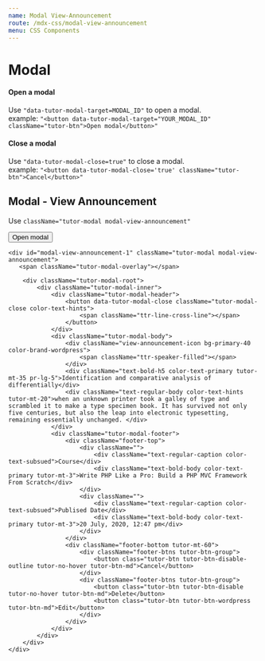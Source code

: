 ```yaml
---
name: Modal View-Announcement
route: /mdx-css/modal-view-announcement
menu: CSS Components
---
```




# Modal

#### Open a modal
Use ```"data-tutor-modal-target=MODAL_ID"``` to open a modal. <br/>
example: ```"<button data-tutor-modal-target="YOUR_MODAL_ID" className="tutor-btn">Open modal</button>"```

#### Close a modal

Use ```"data-tutor-modal-close=true"``` to close a modal. <br/>
example: ```"<button data-tutor-modal-close='true' className="tutor-btn">Cancel</button>"```

## Modal - View Announcement
Use `className="tutor-modal modal-view-announcement"`

<Playground>
    <button data-tutor-modal-target="modal-view-announcement-1" className="tutor-btn">Open modal</button>

    <div id="modal-view-announcement-1" className="tutor-modal modal-view-announcement">
       <span className="tutor-modal-overlay"></span>
        
        <div className="tutor-modal-root">
            <div className="tutor-modal-inner">
                <div className="tutor-modal-header">
                    <button data-tutor-modal-close className="tutor-modal-close color-text-hints">
                        <span className="ttr-line-cross-line"></span>
                    </button>
                </div>
                <div className="tutor-modal-body">
                    <div className="view-announcement-icon bg-primary-40 color-brand-wordpress">
                        <span className="ttr-speaker-filled"></span>
                    </div>
                    <div className="text-bold-h5 color-text-primary tutor-mt-35 pr-lg-5">Identification and comparative analysis of differentially</div>
                    <div className="text-regular-body color-text-hints tutor-mt-20">when an unknown printer took a galley of type and scrambled it to make a type specimen book. It has survived not only five centuries, but also the leap into electronic typesetting, remaining essentially unchanged. </div>
                </div>
                <div className="tutor-modal-footer">
                    <div className="footer-top">
                        <div className="">
                            <div className="text-regular-caption color-text-subsued">Course</div>
                            <div className="text-bold-body color-text-primary tutor-mt-3">Write PHP Like a Pro: Build a PHP MVC Framework From Scratch</div>
                        </div>
                        <div className="">
                            <div className="text-regular-caption color-text-subsued">Publised Date</div>
                            <div className="text-bold-body color-text-primary tutor-mt-3">20 July, 2020, 12:47 pm</div>
                        </div>
                    </div>
                    <div className="footer-bottom tutor-mt-60">
                        <div className="footer-btns tutor-btn-group">
                            <button class="tutor-btn tutor-btn-disable-outline tutor-no-hover tutor-btn-md">Cancel</button>
                        </div>
                        <div className="footer-btns tutor-btn-group">
                            <button class="tutor-btn tutor-btn-disable tutor-no-hover tutor-btn-md">Delete</button>
                            <button class="tutor-btn tutor-btn-wordpress tutor-btn-md">Edit</button>
                        </div>
                    </div>
                </div>
            </div>
        </div>
    </div>
</Playground>
